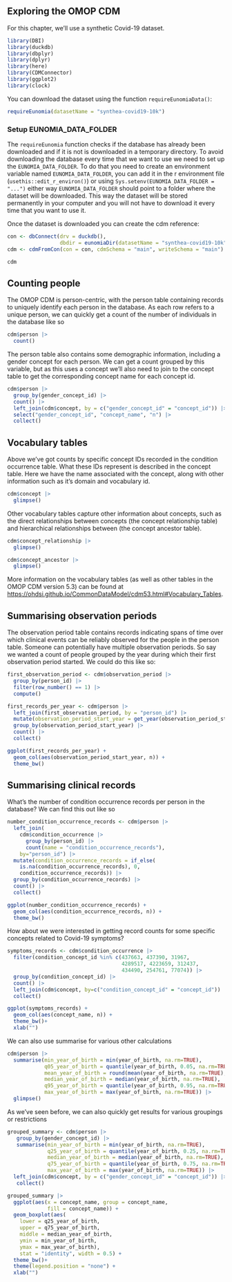 ## Exploring the OMOP CDM

For this chapter, we'll use a synthetic Covid-19 dataset.

```r
library(DBI)
library(duckdb)
library(dbplyr)
library(dplyr)
library(here)
library(CDMConnector)
library(ggplot2)
library(clock)
```

You can download the dataset using the function `requireEunomiaData()`:

```r
requireEunomia(datasetName = "synthea-covid19-10k")
```

::: {.callout-note collapse="true"}
### Setup EUNOMIA_DATA_FOLDER

The `requireEunomia` function checks if the database has already been downloaded and if it is not is downloaded in a temporary directory. To avoid downloading the database every time that we want to use we need to set up the `EUNOMIA_DATA_FOLDER`. To do that you need to create an environment variable named `EUNOMIA_DATA_FOLDER`, you can add it in the r environment file (`usethis::edit_r_environ()`) or using `Sys.setenv(EUNOMIA_DATA_FOLDER = "...")` either way `EUNOMIA_DATA_FOLDER` should point to a folder where the dataset will be downloaded. This way the dataset will be stored permanently in your computer and you will not have to download it every time that you want to use it.

:::

Once the dataset is downloaded you can create the cdm reference:

```r
con <- dbConnect(drv = duckdb(), 
                 dbdir = eunomiaDir(datasetName = "synthea-covid19-10k"))
cdm <- cdmFromCon(con = con, cdmSchema = "main", writeSchema = "main")
```

```r
cdm
```

## Counting people

The OMOP CDM is person-centric, with the person table containing records to uniquely identify each person in the database. As each row refers to a unique person, we can quickly get a count of the number of individuals in the database like so

```r
cdm$person |> 
  count()
```

The person table also contains some demographic information, including a gender concept for each person. We can get a count grouped by this variable, but as this uses a concept we'll also need to join to the concept table to get the corresponding concept name for each concept id.

```r
cdm$person |> 
  group_by(gender_concept_id) |> 
  count() |> 
  left_join(cdm$concept, by = c("gender_concept_id" = "concept_id")) |> 
  select("gender_concept_id", "concept_name", "n") |> 
  collect()
```

::: {.callout-tip collapse="true"}
## Vocabulary tables

Above we've got counts by specific concept IDs recorded in the condition occurrence table. What these IDs represent is described in the concept table. Here we have the name associated with the concept, along with other information such as it's domain and vocabulary id.

```r
cdm$concept |> 
  glimpse()
```

Other vocabulary tables capture other information about concepts, such as the direct relationships between concepts (the concept relationship table) and hierarchical relationships between (the concept ancestor table).

```r
cdm$concept_relationship |> 
  glimpse()

cdm$concept_ancestor |> 
  glimpse()
```

More information on the vocabulary tables (as well as other tables in the OMOP CDM version 5.3) can be found at <https://ohdsi.github.io/CommonDataModel/cdm53.html#Vocabulary_Tables>.
:::

## Summarising observation periods

The observation period table contains records indicating spans of time over which clinical events can be reliably observed for the people in the person table. Someone can potentially have multiple observation periods. So say we wanted a count of people grouped by the year during which their first observation period started. We could do this like so:

```r
first_observation_period <- cdm$observation_period |>
  group_by(person_id) |> 
  filter(row_number() == 1) |> 
  compute()

first_records_per_year <- cdm$person |> 
  left_join(first_observation_period, by = "person_id") |> 
  mutate(observation_period_start_year = get_year(observation_period_start_date)) |> 
  group_by(observation_period_start_year) |> 
  count() |> 
  collect()

ggplot(first_records_per_year) +
  geom_col(aes(observation_period_start_year, n)) +
  theme_bw()
```

## Summarising clinical records

What's the number of condition occurrence records per person in the database? We can find this out like so

```r
number_condition_occurrence_records <- cdm$person |> 
  left_join(
    cdm$condition_occurrence |> 
      group_by(person_id) |> 
      count(name = "condition_occurrence_records"),
    by="person_id") |> 
  mutate(condition_occurrence_records = if_else(
    is.na(condition_occurrence_records), 0,
    condition_occurrence_records)) |> 
  group_by(condition_occurrence_records) |>
  count() |> 
  collect()

ggplot(number_condition_occurrence_records) +
  geom_col(aes(condition_occurrence_records, n)) +
  theme_bw()
```

How about we were interested in getting record counts for some specific concepts related to Covid-19 symptoms?

```r
symptoms_records <- cdm$condition_occurrence |> 
  filter(condition_concept_id %in% c(437663, 437390, 31967,
                                     4289517, 4223659, 312437,
                                     434490, 254761, 77074)) |> 
  group_by(condition_concept_id) |> 
  count() |> 
  left_join(cdm$concept, by=c("condition_concept_id" = "concept_id")) |> 
  collect()

ggplot(symptoms_records) +
  geom_col(aes(concept_name, n)) +
  theme_bw()+
  xlab("")

```

We can also use summarise for various other calculations

```r
cdm$person |> 
  summarise(min_year_of_birth = min(year_of_birth, na.rm=TRUE),
            q05_year_of_birth = quantile(year_of_birth, 0.05, na.rm=TRUE),
            mean_year_of_birth = round(mean(year_of_birth, na.rm=TRUE),0),
            median_year_of_birth = median(year_of_birth, na.rm=TRUE),
            q95_year_of_birth = quantile(year_of_birth, 0.95, na.rm=TRUE),
            max_year_of_birth = max(year_of_birth, na.rm=TRUE)) |>  
  glimpse()
```

As we've seen before, we can also quickly get results for various groupings or restrictions

```r
grouped_summary <- cdm$person |> 
   group_by(gender_concept_id) |> 
   summarise(min_year_of_birth = min(year_of_birth, na.rm=TRUE),
             q25_year_of_birth = quantile(year_of_birth, 0.25, na.rm=TRUE),
             median_year_of_birth = median(year_of_birth, na.rm=TRUE),
             q75_year_of_birth = quantile(year_of_birth, 0.75, na.rm=TRUE),
             max_year_of_birth = max(year_of_birth, na.rm=TRUE)) |> 
  left_join(cdm$concept, by = c("gender_concept_id" = "concept_id")) |> 
   collect() 

grouped_summary |> 
  ggplot(aes(x = concept_name, group = concept_name,
             fill = concept_name)) +
  geom_boxplot(aes(
    lower = q25_year_of_birth, 
    upper = q75_year_of_birth, 
    middle = median_year_of_birth, 
    ymin = min_year_of_birth, 
    ymax = max_year_of_birth),
    stat = "identity", width = 0.5) + 
  theme_bw()+ 
  theme(legend.position = "none") +
  xlab("")

```
